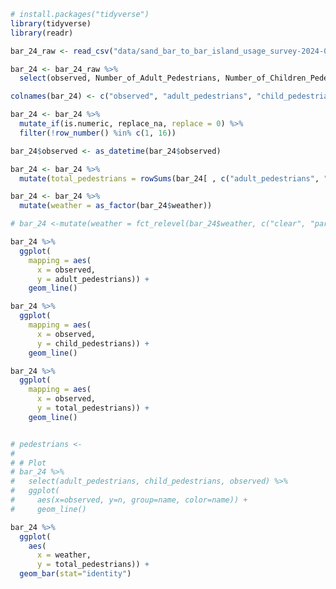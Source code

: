 ```r
# install.packages("tidyverse")
library(tidyverse)
library(readr)
```


```r
bar_24_raw <- read_csv("data/sand_bar_to_bar_island_usage_survey-2024-04-17_08.05.40.csv")

```

```r
bar_24 <- bar_24_raw %>%
  select(observed, Number_of_Adult_Pedestrians, Number_of_Children_Pedestrians,Vehicles_that_drove_on_the_Bar_without_parking_or_picking_up_passengers, Vehicles_that_drove_on_to_the_Bar_and_parked, Vehicles_that_drove_on_the_Bar_for_official_purposes__park_vehicle_headed_to_Bar_Island__Bar_Harbor_Police__or_municipal, Dogs_on_leash, Dogs_off_leash, Number_of_instances_of_dogs_defecating_and_owners_picking_it_up, Number_of_instances_of_dogs_defecating_and_owners_NOT_picking_it_up, `Number_of_private_kayak_groups_(arriving_with_personal_vehicles)`, Number_of_private_kayaks_launched, Number_of_other_boats_launched, Number_of_people_fishing, Number_of_people_birding, Number_of_people_in_the_water, `Number_of_wildlife_disturbances_(if_a_dog_disturbs_a_group_of_birds_count_as_one)_`, Number_of_bicyclists, Current_Weather) 

colnames(bar_24) <- c("observed", "adult_pedestrians", "child_pedestrians","vehicles_no_parking", "vehicles_parking", "vehicles_official", "dogs_leash", "dogs_off_leash", "dogs_defecating_pick_up", "dogs_defecating_no_pick_up", "kayak_group", "private_kayaks", "other_boats", "fishers", "birders", "swimmers_waders", "wildlife_disturbances", "bicyclists", "weather")

bar_24 <- bar_24 %>% 
  mutate_if(is.numeric, replace_na, replace = 0) %>%
  filter(!row_number() %in% c(1, 16))

bar_24$observed <- as_datetime(bar_24$observed)

bar_24 <- bar_24 %>%
  mutate(total_pedestrians = rowSums(bar_24[ , c("adult_pedestrians", "child_pedestrians")], na.rm=TRUE))

bar_24 <- bar_24 %>%
  mutate(weather = as_factor(bar_24$weather))

# bar_24 <-mutate(weather = fct_relevel(bar_24$weather, c("clear", "partly cloudy", "overcast", "rain")))

```

```r
bar_24 %>%
  ggplot(
    mapping = aes(
      x = observed, 
      y = adult_pedestrians)) +
    geom_line() 

bar_24 %>%
  ggplot(
    mapping = aes(
      x = observed, 
      y = child_pedestrians)) +
    geom_line() 

bar_24 %>%
  ggplot(
    mapping = aes(
      x = observed, 
      y = total_pedestrians)) +
    geom_line() 


# pedestrians <- 
#   
# # Plot
# bar_24 %>% 
#   select(adult_pedestrians, child_pedestrians, observed) %>%
#   ggplot( 
#     aes(x=observed, y=n, group=name, color=name)) +
#     geom_line()
```

```r
bar_24 %>%
  ggplot( 
    aes(
      x = weather, 
      y = total_pedestrians)) + 
  geom_bar(stat="identity")


```






